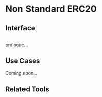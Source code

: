 # Non Standard ERC20

## Interface

```js
```

prologue...

## Use Cases

Coming soon...

## Related Tools
